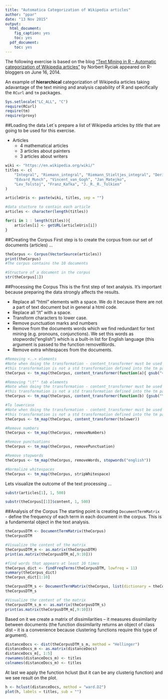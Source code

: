 ```yaml
---
title: "Automatica Categorization of Wikipedia articles"
author: "ppar"
date: "13 Nov 2015"
output:
  html_document:
    fig_caption: yes
    toc: yes
  pdf_document:
    toc: yes
---
```


The following exercise is based on the blog ["Text Mining in R - Automatic categorization of Wikipedia articles"](http://www.r-bloggers.com/text-mining-in-r-automatic-categorization-of-wikipedia-articles/) by Norbert Ryciak appeared on R-bloggers on June 16, 2014.

An example of __hierarchical__ categorization of Wikipedia articles taking adavantage of the text mining and analysis capability of R and specifically the `RCurl` and `tm` packages.

```r
Sys.setlocale("LC_ALL", "C")
require(RCurl)
require(tm)
require(proxy)
```

##Loading the data
Let´s prepare a list of Wikipedia articles by _title_ that are going to be used for this exercise.

* Articles
    * 4 mathematical articles
    * 3 articles about painters
    * 3 articles about writers

```r
wiki <- "https://en.wikipedia.org/wiki/"
titles <- c(
    "Integral", "Riemann_integral", "Riemann_Stieltjes_integral", "Derivative",
    "Edvard_Munch", "Vincent_van_Gogh", "Jan_Matejko",
    "Lev_Tolstoj", "Franz_Kafka", "J._R._R._Tolkien"
)

articleUris <- paste(wiki, titles, sep = "")

#data stucture to contain each article
articles <- character(length(titles))

for(i in 1 : length(titles)){
    articles[i] <- getURL(articleUris[i])
}
```

##Creating the Corpus
First step is to create the corpus from our set of documents (articles) ...
```r
theCorpus <- Corpus(VectorSource(articles))
print(theCorpus)
#The corpus contains the 10 documents

#Structure of a document in the corpus
str(theCorpus[1])
```

##Processing the Corpus
This is the first step of text analysis. It’s important because preparing the data strongly affects the results. 

* Replace all “html” elements with a space. We do it because there are not a part of text document but in general a html code.
* Replace all “/t” with a space.
* Transform characters to lower case.
* Remove punctuation marks and numbers
* Remove from the documents words which we find redundant for text mining (e.g. pronouns, conjunctions). We set this words as stopwords(“english”) which is a built-in list for English language (this argument is passed to the function removeWords.
* Remove extra whitespaces from the documents.

```r
#Removing <..> elements
#Note when doing the transformation - content_transformer must be used cause
#this transformation is not a std transformation defined into the tm package
theCorpus <- tm_map(theCorpus, content_transformer(function(a){ gsub("<.+?>", " ", a)}))

#Removing "\t"" tab elements
#Note when doing the transformation - content_transformer must be used cause
#this transformation is not a std transformation defined into the tm package
theCorpus <- tm_map(theCorpus, content_transformer(function(b) {gsub("\t", " ", b)}))

#To lowercase
#Note when doing the transformation - content_transformer must be used cause
#this transformation is not a std transformation defined into the tm package
theCorpus <- tm_map(theCorpus, content_transformer(tolower))

#Remove numbers
theCorpus <- tm_map(theCorpus, removeNumbers)

#Remove punctuations
theCorpus <- tm_map(theCorpus, removePunctuation)

#Remove stopwords
theCorpus <- tm_map(theCorpus, removeWords, stopwords("english"))

#Normalize whitespaces
theCorpus <- tm_map(theCorpus, stripWhitespace)
```

Lets visualize the outcome of the text processing ...
```r
substr(articles[1], 1, 500)

substr(theCorpus[[1]]$content, 1, 500)
```
##Analysis of the Corpus
The starting point is creating `DocumentTermMatrix` - define the frequency of each term in each document in the corpus. This is a fundamental object in the text analysis. 

```r
theCorpusDTM <- DocumentTermMatrix(theCorpus)
theCorpusDTM

#Visualize the content of the matrix
theCorpusDTM_m <- as.matrix(theCorpusDTM)
print(as.matrix(theCorpusDTM_m[,9:10]))

#find words that appears at least 10 times
theCorpus_dict <- findFreqTerms(theCorpusDTM, lowfreq = 11) 
summary(theCorpus_dict)
theCorpus_dict[1:10]

theCorpusDTM_s <- DocumentTermMatrix(theCorpus, list(dictionary = theCorpus_dict))
theCorpusDTM_s

#Visualize the content of the matrix
theCorpusDTM_s_m <- as.matrix(theCorpusDTM_s)
print(as.matrix(theCorpusDTM_m[,9:10]))
```

Based on it we create a matrix of dissimilarities – it measures dissimilarity between documents (the function dissimilarity returns an object of class dist – it is a convenience because clustering functions require this type of argument).
```r
distanceDocs <- dist(theCorpusDTM_s_m, method = "Hellinger")
distanceDocs_m <- as.matrix(distanceDocs)
distanceDocs_m[, 1:5]
rownames(distanceDocs_m) <- titles
colnames(distanceDocs_m) <- titles
```

At last we apply the function hclust (but it can be any clusterig function) and we see result on the plot.
```r
h <- hclust(distanceDocs, method = "ward.D2")
plot(h, labels = titles, sub = "")
```